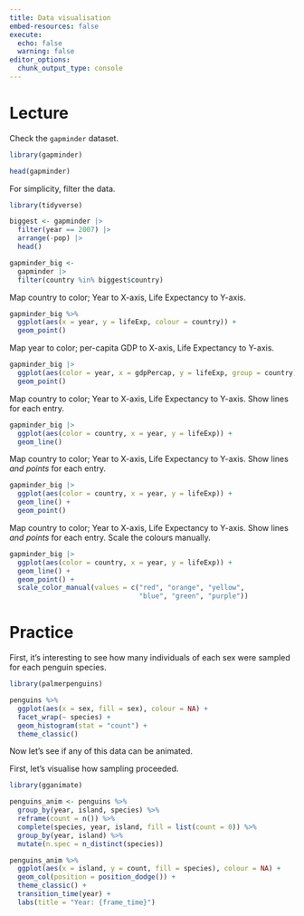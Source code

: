 ```yaml
---
title: Data visualisation
embed-resources: false
execute:
  echo: false
  warning: false
editor_options: 
  chunk_output_type: console
---
```


# Lecture

Check the `gapminder` dataset.

```r
library(gapminder)

head(gapminder)
```

For simplicity, filter the data.

```r
library(tidyverse)

biggest <- gapminder |> 
  filter(year == 2007) |> 
  arrange(-pop) |> 
  head()

gapminder_big <- 
  gapminder |> 
  filter(country %in% biggest$country)
```

Map country to color; Year to X-axis, Life Expectancy to Y-axis.

```r
gapminder_big %>% 
  ggplot(aes(x = year, y = lifeExp, colour = country)) +
  geom_point()
```

Map year to color; per-capita GDP to X-axis, Life Expectancy to Y-axis.

```r
gapminder_big |> 
  ggplot(aes(color = year, x = gdpPercap, y = lifeExp, group = country)) + 
  geom_point()
```

Map country to color; Year to X-axis, Life Expectancy to Y-axis. Show lines for each entry.

```r
gapminder_big |> 
  ggplot(aes(color = country, x = year, y = lifeExp)) + 
  geom_line()
```

Map country to color; Year to X-axis, Life Expectancy to Y-axis. Show lines *and points* for each entry.

```r
gapminder_big |> 
  ggplot(aes(color = country, x = year, y = lifeExp)) + 
  geom_line() + 
  geom_point()
```

Map country to color; Year to X-axis, Life Expectancy to Y-axis. Show lines *and points* for each entry. Scale the colours manually.

```r
gapminder_big |> 
  ggplot(aes(color = country, x = year, y = lifeExp)) + 
  geom_line() + 
  geom_point() + 
  scale_color_manual(values = c("red", "orange", "yellow", 
                                "blue", "green", "purple"))
```

# Practice

First, it's interesting to see how many individuals of each sex were sampled for each penguin species.

```r
library(palmerpenguins)

penguins %>% 
  ggplot(aes(x = sex, fill = sex), colour = NA) +
  facet_wrap(~ species) +
  geom_histogram(stat = "count") +
  theme_classic()
```

Now let's see if any of this data can be animated.

First, let's visualise how sampling proceeded.

```r
library(gganimate)

penguins_anim <- penguins %>% 
  group_by(year, island, species) %>% 
  reframe(count = n()) %>% 
  complete(species, year, island, fill = list(count = 0)) %>% 
  group_by(year, island) %>% 
  mutate(n.spec = n_distinct(species))

penguins_anim %>% 
  ggplot(aes(x = island, y = count, fill = species), colour = NA) +
  geom_col(position = position_dodge()) +
  theme_classic() +
  transition_time(year) +
  labs(title = "Year: {frame_time}")
```


